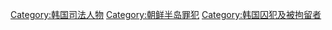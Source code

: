 [[Category:韩国司法人物|Category:韩国司法人物]]
[[Category:朝鲜半岛罪犯|Category:朝鲜半岛罪犯]]
[[Category:韩国囚犯及被拘留者|Category:韩国囚犯及被拘留者]]
